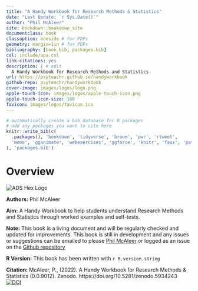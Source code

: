 ```yaml
--- 
title: "A Handy Workbook for Research Methods & Statistics"
date: "Last Update: `r Sys.Date()`"
author: "Phil McAleer" 
site: bookdown::bookdown_site
documentclass: book
classoption: oneside # for PDFs
geometry: margin=1in # for PDFs
bibliography: [book.bib, packages.bib]
csl: include/apa.csl
link-citations: yes
description: | # edit
  A Handy Workbook for Research Methods and Statistics
url: https://psyteachr.github.io/handyworkbook 
github-repo: psyteachr/handyworkbook 
cover-image: images/logos/logo.png 
apple-touch-icon: images/logos/apple-touch-icon.png 
apple-touch-icon-size: 180
favicon: images/logos/favicon.ico 
---
```


```r
# automatically create a bib database for R packages
# add any packages you want to cite here
knitr::write_bib(c(
  .packages(), 'bookdown', 'tidyverse', 'broom', 'pwr', 'rtweet',
  'meme', 'gganimate', 'webexercises', 'ggforce', 'knitr', 'faux', 'patchwork', 'statcheck'
), 'packages.bib')

```

# Overview {-}


<div class="small_right"><img src="images/HW.png" 
     alt="ADS Hex Logo" /></div>

**Authors:** Phil McAleer

**Aim:** A Handy Workbook to help students understand Research Methods and Statistics through worked examples and self-tests.

**Note:** This book is a living document and will be regularly checked and updated for improvements. This book is still in development and any issues or suggestions can be emailed to please [Phil McAleer](mailto:philip.mcaleer@glasgow.ac.uk) or logged as an issue on the [Github repository](https://github.com/PsyTeachR/handyworkbook){target="_blank"}

**R Version:** This book has been written with `r R.version.string`

**Citation:** McAleer, P., (2022). A Handy Workbook for Research Methods & Statistics (0.0.9012). Zenodo. https://doi.org/10.5281/zenodo.5934243 <a href="https://zenodo.org/badge/latestdoi/319282623"><img src="https://zenodo.org/badge/319282623.svg" alt="DOI"></a>
